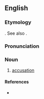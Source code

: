 ==English==

===Etymology===
{{etyl|fro}} {{term|acusement|lang=fro}}. See also {{term|accuse}}.

===Pronunciation===
{{rfp}}

===Noun===
{{en-noun}}

# {{obsolete}} [[accusation]] {{i|[[w:Geoffrey Chaucer|Geoffrey Chaucer]]}}

====References====
* {{R:1913}}